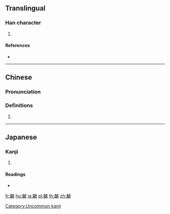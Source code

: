 {{character info/new}}
==Translingual==

===Han character===
{{Han char|rn=209|rad=鼻|as=11|sn=25|four=21217|canj=HLYPM}}

# {{defn|Han|sort=鼻11}}

====References====
* {{Han ref|kx=1530.400|dkj=48547|dj=2067.390|hdz=74781.160|uh=9F47|ud=40775|bh=F966|bd=63846}}

----

==Chinese==
{{zh-forms}}

===Pronunciation===
{{zh-pron
|m=zhā
|c=zaa1
|h=
|md=
|mn=qz,tw,xm,zz:cha
|w=
|mc=y
|oc=y
|cat=
}}

===Definitions===
{{zh-hanzi}}

# {{rfdef|lang=zh}}

----

==Japanese==

===Kanji===
{{ja-kanji|grade=|rs=鼻11}}

# {{defn|lang=ja|sort=鼻11}}

====Readings====
* {{ja-readings|on=[[さ]] (sa), [[しゃ]] (sha)|kun=[[あかばな]] (akabana)}}

[[Category:Uncommon kanji]]

[[fr:齇]]
[[hu:齇]]
[[ja:齇]]
[[pl:齇]]
[[th:齇]]
[[zh:齇]]